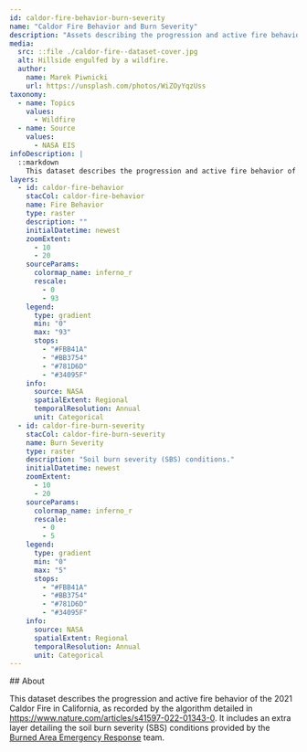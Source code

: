 ```yaml
---
id: caldor-fire-behavior-burn-severity
name: "Caldor Fire Behavior and Burn Severity"
description: "Assets describing the progression and active fire behavior of the 2021 Caldor Fire in California."
media:
  src: ::file ./caldor-fire--dataset-cover.jpg
  alt: Hillside engulfed by a wildfire.
  author:
    name: Marek Piwnicki
    url: https://unsplash.com/photos/WiZOyYqzUss
taxonomy:
  - name: Topics
    values:
      - Wildfire
  - name: Source
    values:
      - NASA EIS
infoDescription: |
  ::markdown
    This dataset describes the progression and active fire behavior of the 2021 Caldor Fire in California, as recorded by the algorithm detailed in https://www.nature.com/articles/s41597-022-01343-0. It includes an extra layer detailing the soil burn severity (SBS) conditions provided by the [Burned Area Emergency Response](https://burnseverity.cr.usgs.gov/baer/) team.
layers:
  - id: caldor-fire-behavior
    stacCol: caldor-fire-behavior
    name: Fire Behavior
    type: raster
    description: ""
    initialDatetime: newest
    zoomExtent:
      - 10
      - 20
    sourceParams:
      colormap_name: inferno_r
      rescale:
        - 0
        - 93
    legend:
      type: gradient
      min: "0"
      max: "93"
      stops:
        - "#FBB41A"
        - "#BB3754"
        - "#781D6D"
        - "#34095F"
    info:
      source: NASA
      spatialExtent: Regional
      temporalResolution: Annual
      unit: Categorical
  - id: caldor-fire-burn-severity
    stacCol: caldor-fire-burn-severity
    name: Burn Severity
    type: raster
    description: "Soil burn severity (SBS) conditions."
    initialDatetime: newest
    zoomExtent:
      - 10
      - 20
    sourceParams:
      colormap_name: inferno_r
      rescale:
        - 0
        - 5
    legend:
      type: gradient
      min: "0"
      max: "5"
      stops:
        - "#FBB41A"
        - "#BB3754"
        - "#781D6D"
        - "#34095F"
    info:
      source: NASA
      spatialExtent: Regional
      temporalResolution: Annual
      unit: Categorical
---
```


<Block>
<Prose>
  ## About

  This dataset describes the progression and active fire behavior of the 2021 Caldor Fire in California, as recorded by the algorithm detailed in https://www.nature.com/articles/s41597-022-01343-0. It includes an extra layer detailing the soil burn severity (SBS) conditions provided by the [Burned Area Emergency Response](https://burnseverity.cr.usgs.gov/baer/) team.
</Prose>
</Block>
